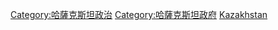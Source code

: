 {{Commonscat|International relations of Kazakhstan}}

[[Category:哈薩克斯坦政治|Category:哈薩克斯坦政治]]
[[Category:哈薩克斯坦政府|Category:哈薩克斯坦政府]]
[[Category:亚洲各国外交|Kazakhstan]]